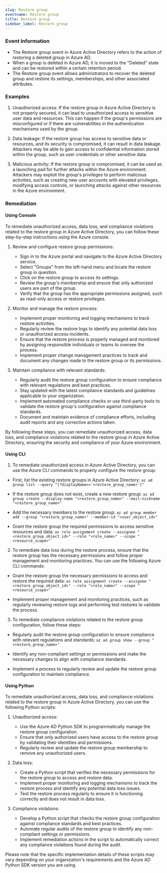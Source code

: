 ```yaml
--- 
slug: Restore group
eventname: Restore group
title: Restore group
sidebar_label: Restore group
---
```

                       
### Event Information

- The Restore group event in Azure Active Directory refers to the action of restoring a deleted group in Azure AD.
- When a group is deleted in Azure AD, it is moved to the "Deleted" state and can be restored within a certain retention period.
- The Restore group event allows administrators to recover the deleted group and restore its settings, memberships, and other associated attributes.


### Examples

1. Unauthorized access: If the restore group in Azure Active Directory is not properly secured, it can lead to unauthorized access to sensitive user data and resources. This can happen if the group's permissions are misconfigured or if there are vulnerabilities in the authentication mechanisms used by the group.

2. Data leakage: If the restore group has access to sensitive data or resources, and its security is compromised, it can result in data leakage. Attackers may be able to gain access to confidential information stored within the group, such as user credentials or other sensitive data.

3. Malicious activity: If the restore group is compromised, it can be used as a launching pad for further attacks within the Azure environment. Attackers may exploit the group's privileges to perform malicious activities, such as creating new user accounts with elevated privileges, modifying access controls, or launching attacks against other resources in the Azure environment.

### Remediation

#### Using Console

To remediate unauthorized access, data loss, and compliance violations related to the restore group in Azure Active Directory, you can follow these step-by-step instructions using the Azure console:

1. Review and configure restore group permissions:
   - Sign in to the Azure portal and navigate to the Azure Active Directory service.
   - Select "Groups" from the left-hand menu and locate the restore group in question.
   - Click on the restore group to access its settings.
   - Review the group's membership and ensure that only authorized users are part of the group.
   - Verify that the group has the appropriate permissions assigned, such as read-only access or restore privileges.

2. Monitor and manage the restore process:
   - Implement proper monitoring and logging mechanisms to track restore activities.
   - Regularly review the restore logs to identify any potential data loss or unauthorized access incidents.
   - Ensure that the restore process is properly managed and monitored by assigning responsible individuals or teams to oversee the process.
   - Implement proper change management practices to track and document any changes made to the restore group or its permissions.

3. Maintain compliance with relevant standards:
   - Regularly audit the restore group configuration to ensure compliance with relevant regulations and best practices.
   - Stay updated with the latest compliance standards and guidelines applicable to your organization.
   - Implement automated compliance checks or use third-party tools to validate the restore group's configuration against compliance standards.
   - Document and maintain evidence of compliance efforts, including audit reports and any corrective actions taken.

By following these steps, you can remediate unauthorized access, data loss, and compliance violations related to the restore group in Azure Active Directory, ensuring the security and compliance of your Azure environment.

#### Using CLI

1. To remediate unauthorized access in Azure Active Directory, you can use the Azure CLI commands to properly configure the restore group:

- First, list the existing restore groups in Azure Active Directory:
  `az ad group list --query "[?displayName=='<restore_group_name>']"`

- If the restore group does not exist, create a new restore group:
  `az ad group create --display-name "<restore_group_name>" --mail-nickname "<restore_group_name>"`

- Add the necessary members to the restore group:
  `az ad group member add --group "<restore_group_name>" --member-id "<user_object_id>"`

- Grant the restore group the required permissions to access sensitive resources and data:
  `az role assignment create --assignee "<restore_group_object_id>" --role "<role_name>" --scope "<resource_scope>"`

2. To remediate data loss during the restore process, ensure that the restore group has the necessary permissions and follow proper management and monitoring practices. You can use the following Azure CLI commands:

- Grant the restore group the necessary permissions to access and restore the required data:
  `az role assignment create --assignee "<restore_group_object_id>" --role "<role_name>" --scope "<resource_scope>"`

- Implement proper management and monitoring practices, such as regularly reviewing restore logs and performing test restores to validate the process.

3. To remediate compliance violations related to the restore group configuration, follow these steps:

- Regularly audit the restore group configuration to ensure compliance with relevant regulations and standards:
  `az ad group show --group "<restore_group_name>"`

- Identify any non-compliant settings or permissions and make the necessary changes to align with compliance standards.

- Implement a process to regularly review and update the restore group configuration to maintain compliance.

#### Using Python

To remediate unauthorized access, data loss, and compliance violations related to the restore group in Azure Active Directory, you can use the following Python scripts:

1. Unauthorized access:
   - Use the Azure AD Python SDK to programmatically manage the restore group configuration.
   - Ensure that only authorized users have access to the restore group by validating their identities and permissions.
   - Regularly review and update the restore group membership to remove any unauthorized users.

2. Data loss:
   - Create a Python script that verifies the necessary permissions for the restore group to access and restore data.
   - Implement proper monitoring and logging mechanisms to track the restore process and identify any potential data loss issues.
   - Test the restore process regularly to ensure it is functioning correctly and does not result in data loss.

3. Compliance violations:
   - Develop a Python script that checks the restore group configuration against compliance standards and best practices.
   - Automate regular audits of the restore group to identify any non-compliant settings or permissions.
   - Implement remediation actions in the script to automatically correct any compliance violations found during the audit.

Please note that the specific implementation details of these scripts may vary depending on your organization's requirements and the Azure AD Python SDK version you are using.


 